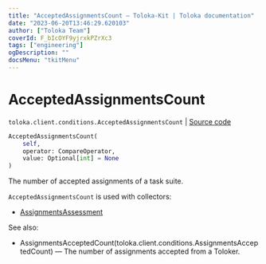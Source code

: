 ```yaml
---
title: "AcceptedAssignmentsCount — Toloka-Kit | Toloka documentation"
date: "2023-06-20T13:46:29.620103"
author: ["Toloka Team"]
coverId: F_bIcOYF9yjrxkPZrXc3
tags: ["engineering"]
ogDescription: ""
docsMenu: "tkitMenu"
---
```


# AcceptedAssignmentsCount

`toloka.client.conditions.AcceptedAssignmentsCount` | [Source code](https://github.com/Toloka/toloka-kit/blob/v1.2.0/src/client/conditions.py#L82)

```python
AcceptedAssignmentsCount(
    self,
    operator: CompareOperator,
    value: Optional[int] = None
)
```

The number of accepted assignments of a task suite.

`AcceptedAssignmentsCount` is used with collectors:
- [AssignmentsAssessment](/docs/toloka-kit/reference/toloka.client.collectors.AssignmentsAssessment)

See also:
- AssignmentsAcceptedCount(toloka.client.conditions.AssignmentsAcceptedCount) — The number of assignments accepted from a Toloker.